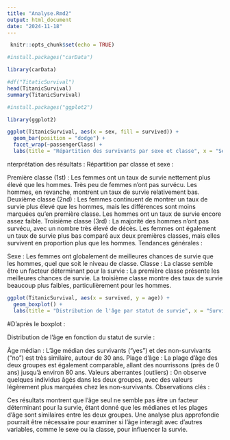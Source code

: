 ```yaml
---
title: "Analyse.Rmd2"
output: html_document
date: "2024-11-18"
---
```

```r
 knitr::opts_chunk$set(echo = TRUE)
```

```r
#install.packages("carData")
```

```r
library(carData)
```


```r
#df("TitaticSurvival")
head(TitanicSurvival)
summary(TitanicSurvival)
```


```r
#install.packages("ggplot2")
```
```r
library(ggplot2)
```
```r
ggplot(TitanicSurvival, aes(x = sex, fill = survived)) +
  geom_bar(position = "dodge") +
  facet_wrap(~passengerClass) +
  labs(title = "Répartition des survivants par sexe et classe", x = "Sexe", y = "Nombre")

```
nterprétation des résultats :
Répartition par classe et sexe :

Première classe (1st) :
Les femmes ont un taux de survie nettement plus élevé que les hommes. Très peu de femmes n’ont pas survécu.
Les hommes, en revanche, montrent un taux de survie relativement bas.
Deuxième classe (2nd) :
Les femmes continuent de montrer un taux de survie plus élevé que les hommes, mais les différences sont moins marquées qu’en première classe.
Les hommes ont un taux de survie encore assez faible.
Troisième classe (3rd) :
La majorité des hommes n'ont pas survécu, avec un nombre très élevé de décès.
Les femmes ont également un taux de survie plus bas comparé aux deux premières classes, mais elles survivent en proportion plus que les hommes.
Tendances générales :

Sexe : Les femmes ont globalement de meilleures chances de survie que les hommes, quel que soit le niveau de classe.
Classe : La classe semble être un facteur déterminant pour la survie :
La première classe présente les meilleures chances de survie.
La troisième classe montre des taux de survie beaucoup plus faibles, particulièrement pour les hommes.
```r
ggplot(TitanicSurvival, aes(x = survived, y = age)) +
  geom_boxplot() +
  labs(title = "Distribution de l'âge par statut de survie", x = "Survie", y = "Âge")
```

#D'après le boxplot :

Distribution de l'âge en fonction du statut de survie :

Âge médian : L'âge médian des survivants ("yes") et des non-survivants ("no") est très similaire, autour de 30 ans.
Plage d'âge : La plage d'âge des deux groupes est également comparable, allant des nourrissons (près de 0 ans) jusqu'à environ 80 ans.
Valeurs aberrantes (outliers) : On observe quelques individus âgés dans les deux groupes, avec des valeurs légèrement plus marquées chez les non-survivants.
Observations clés :

Ces résultats montrent que l'âge seul ne semble pas être un facteur déterminant pour la survie, étant donné que les médianes et les plages d'âge sont similaires entre les deux groupes.
Une analyse plus approfondie pourrait être nécessaire pour examiner si l'âge interagit avec d'autres variables, comme le sexe ou la classe, pour influencer la survie.



